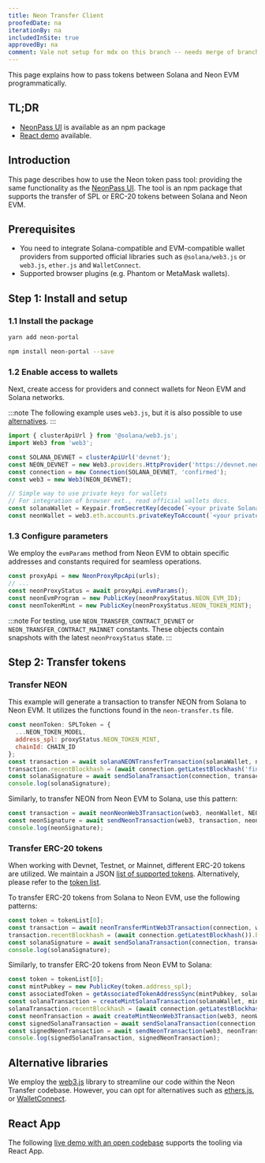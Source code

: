 ```yaml
---
title: Neon Transfer Client
proofedDate: na
iterationBy: na
includedInSite: true
approvedBy: na
comment: Vale not setup for mdx on this branch -- needs merge of branch with fix to do full proof. Grammarly proofing done
---
```




This page explains how to pass tokens between Solana and Neon EVM programmatically.

## TL;DR

- [NeonPass UI](https://devnet.neonpass.live) is available as an npm package
- [React demo](https://codesandbox.io/s/neon-transfer-demo-z93nlj) available.

## Introduction

This page describes how to use the Neon token pass tool: providing the same functionality as the [NeonPass UI](https://devnet.neonpass.live).
The tool is an npm package that supports the transfer of SPL or ERC-20 tokens between Solana and Neon EVM.


## Prerequisites

- You need to integrate Solana-compatible and EVM-compatible wallet providers from supported official libraries such as `@solana/web3.js` or `web3.js`, `ether.js` and `WalletConnect`.
- Supported browser plugins (e.g. Phantom or MetaMask wallets).

<!-- I don't understand provide providers above -->
<!-- Should provide access for providers in browser plugins (It is developer abstractions) -->

## Step 1: Install and setup

### 1.1 Install the package

<Tabs>
  <TabItem value="Opt1" label="Yarn" default>

```sh
yarn add neon-portal
```

</TabItem>
<TabItem value="Opt2" label="npm" default>

```sh
npm install neon-portal --save
```
</TabItem>
</Tabs>

### 1.2 Enable access to wallets

Next, create access for providers and connect wallets for Neon EVM and Solana networks.

:::note
The following example uses `web3.js`, but it is also possible  to use [alternatives](#alternative-libraries).
:::

```javascript
import { clusterApiUrl } from '@solana/web3.js';
import Web3 from 'web3';

const SOLANA_DEVNET = clusterApiUrl('devnet');
const NEON_DEVNET = new Web3.providers.HttpProvider('https://devnet.neonevm.org');
const connection = new Connection(SOLANA_DEVNET, 'confirmed');
const web3 = new Web3(NEON_DEVNET);

// Simple way to use private keys for wallets
// For integration of browser ext., read official wallets docs.
const solanaWallet = Keypair.fromSecretKey(decode(`<your private Solana key>`));
const neonWallet = web3.eth.accounts.privateKeyToAccount(`<your private Neon EVM key>`);
```
### 1.3 Configure parameters

We employ the `evmParams` method from Neon EVM to obtain specific addresses and constants required for seamless operations.

```javascript
const proxyApi = new NeonProxyRpcApi(urls);
// ...
const neonProxyStatus = await proxyApi.evmParams();
const neonEvmProgram = new PublicKey(neonProxyStatus.NEON_EVM_ID);
const neonTokenMint = new PublicKey(neonProxyStatus.NEON_TOKEN_MINT);
```

:::note
For testing, use `NEON_TRANSFER_CONTRACT_DEVNET` or `NEON_TRANSFER_CONTRACT_MAINNET` constants. These objects contain snapshots with the latest `neonProxyStatus` state.
:::

## Step 2: Transfer tokens

### Transfer NEON

<Tabs>
  <TabItem value="Opt1" label="Solana to Neon EVM" default>


This example will generate a transaction to transfer NEON from Solana to Neon EVM. It utilizes the functions found in the `neon-transfer.ts` file.

```javascript
const neonToken: SPLToken = {
  ...NEON_TOKEN_MODEL,
  address_spl: proxyStatus.NEON_TOKEN_MINT,
  chainId: CHAIN_ID
};
const transaction = await solanaNEONTransferTransaction(solanaWallet, neonWallet, neonEvmProgram, neonTokenMint, neonToken, amount); // Solana Transaction object
transaction.recentBlockhash = (await connection.getLatestBlockhash('finalized')).blockhash; // Network blockhash
const solanaSignature = await sendSolanaTransaction(connection, transaction, [signer], false, { skipPreflight: false }); // method for sign and send transaction to network
console.log(solanaSignature);
```

</TabItem>
<TabItem value="Opt2" label="Neon EVM to Solana" default>

Similarly, to transfer NEON from Neon EVM to Solana, use this pattern:

```javascript
const transaction = await neonNeonWeb3Transaction(web3, neonWallet, NEON_TRANSFER_CONTRACT_DEVNET, solanaWallet, amount); // Neon EVM Transaction object
const neonSignature = await sendNeonTransaction(web3, transaction, neonWallet); // method for sign and send transaction to network
console.log(neonSignature);
```

</TabItem>
</Tabs>


### Transfer ERC-20 tokens

When working with Devnet, Testnet, or Mainnet, different ERC-20 tokens are utilized. We maintain a JSON [list of supported tokens](https://github.com/neonlabsorg/token-list). Alternatively, please refer to the [token list](/docs/tokens/token_list.md).

<!-- todo we need a single source of truth not 2 different pages to go to which may drift! Suggest JSON as API to feed the docs site -->

<Tabs>
  <TabItem value="Opt1" label="Solana to Neon EVM" default>

To transfer ERC-20 tokens from Solana to Neon EVM, use the following patterns:

```javascript
const token = tokenList[0];
const transaction = await neonTransferMintWeb3Transaction(connection, web3, proxyApi, proxyStatus, neonEvmProgram, solanaWallet, neonWallet, token, amount);
transaction.recentBlockhash = (await connection.getLatestBlockhash()).blockhash;
const solanaSignature = await sendSolanaTransaction(connection, transaction, [signer], true, { skipPreflight: false });
console.log(solanaSignature);
```

</TabItem>
<TabItem value="Opt2" label="Neon EVM to Solana" default>

Similarly, to transfer ERC-20 tokens from Neon EVM to Solana:

```javascript
const token = tokenList[0];
const mintPubkey = new PublicKey(token.address_spl);
const associatedToken = getAssociatedTokenAddressSync(mintPubkey, solanaWallet);
const solanaTransaction = createMintSolanaTransaction(solanaWallet, mintPubkey, associatedToken, proxyStatus);
solanaTransaction.recentBlockhash = (await connection.getLatestBlockhash()).blockhash;
const neonTransaction = await createMintNeonWeb3Transaction(web3, neonWallet.address, associatedToken, token, amount);
const signedSolanaTransaction = await sendSolanaTransaction(connection, solanaTransaction, [signer], true, { skipPreflight: false });
const signedNeonTransaction = await sendNeonTransaction(web3, neonTransaction, neonWallet);
console.log(signedSolanaTransaction, signedNeonTransaction);
```

</TabItem>
</Tabs>


## Alternative libraries

We employ the [web3.js](https://web3js.readthedocs.io/en/v1.10.0/) library to streamline our code within the Neon Transfer codebase. However, you can opt for alternatives such as [ethers.js](https://docs.ethers.org/v6/), or [WalletConnect](https://walletconnect.com/).

## React App

The following [live demo with an open codebase](https://github.com/neonlabsorg/neon-client-transfer/tree/master/examples/react/neon-transfer-react) supports the tooling via React App.

<DemoFrame id='neon-transfer-react'
  src='https://codesandbox.io/embed/neon-transfer-demo-z93nlj?fontsize=14&hidenavigation=1&theme=dark'
  title='Neon-Transfer-Demo'></DemoFrame>
